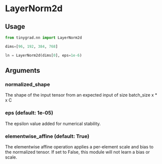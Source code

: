 # LayerNorm2d

## Usage
```python copy
from tinygrad.nn import LayerNorm2d

dims=[96, 192, 384, 768]

ln = LayerNorm2d(dims[0], eps=1e-6)
```

## Arguments

### normalized_shape
The shape of the input tensor from an expected input of size batch_size x * x C

### eps (default: 1e-05)
The epsilon value added for numerical stability.

### elementwise_affine (default: True)
The elementwise affine operation applies a per-element scale and bias to the normalized tensor. If set to False, this module will not learn a bias or scale.